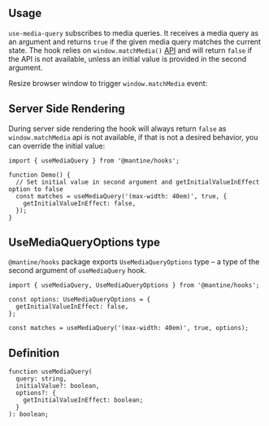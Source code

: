 

## Usage

`use-media-query` subscribes to media queries.
It receives a media query as an argument and returns `true` if the given media query matches the current state.
The hook relies on `window.matchMedia()` [API](https://developer.mozilla.org/en-US/docs/Web/API/Window/matchMedia)
and will return `false` if the API is not available, unless an initial value is provided in the second argument.

Resize browser window to trigger `window.matchMedia` event:

<Demo data={HooksDemos.useMediaQueryDemo} />

## Server Side Rendering

During server side rendering the hook will always return `false` as `window.matchMedia` api is not available,
if that is not a desired behavior, you can override the initial value:

```tsx
import { useMediaQuery } from '@mantine/hooks';

function Demo() {
  // Set initial value in second argument and getInitialValueInEffect option to false
  const matches = useMediaQuery('(max-width: 40em)', true, {
    getInitialValueInEffect: false,
  });
}
```

## UseMediaQueryOptions type

`@mantine/hooks` package exports `UseMediaQueryOptions` type – a type of the second argument of `useMediaQuery` hook.

```tsx
import { useMediaQuery, UseMediaQueryOptions } from '@mantine/hooks';

const options: UseMediaQueryOptions = {
  getInitialValueInEffect: false,
};

const matches = useMediaQuery('(max-width: 40em)', true, options);
```

## Definition

```tsx
function useMediaQuery(
  query: string,
  initialValue?: boolean,
  options?: {
    getInitialValueInEffect: boolean;
  }
): boolean;
```
